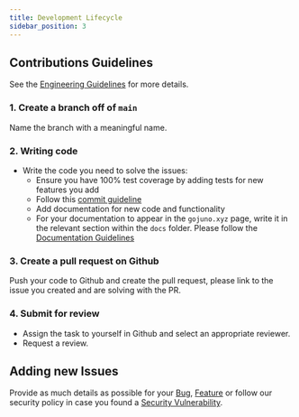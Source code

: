 ```yaml
---
title: Development Lifecycle
sidebar_position: 3
---
```


## Contributions Guidelines

See the [Engineering Guidelines](./engineering-guidelines.mdx) for more details.

### 1. Create a branch off of `main`

Name the branch with a meaningful name.

### 2. Writing code

- Write the code you need to solve the issues:
  - Ensure you have 100% test coverage by adding tests for new features you add
  - Follow this [commit guideline](https://www.conventionalcommits.org/en/v1.0.0/)
  - Add documentation for new code and functionality
  - For your documentation to appear in the `gojuno.xyz` page, write it in the relevant section within the `docs` folder. Please follow the [Documentation Guidelines](./contribution-guide.mdx)

### 3. Create a pull request on Github

Push your code to Github and create the pull request, please link to the issue you created and are solving with the PR.

### 4. Submit for review

- Assign the task to yourself in Github and select an appropriate reviewer.
- Request a review.

## Adding new Issues

Provide as much details as possible for your [Bug](https://github.com/NethermindEth/juno/issues/new?assignees=&labels=&template=bug_report.md&title=),
[Feature](https://github.com/NethermindEth/juno/issues/new?assignees=&labels=&template=feature_request.md&title=) or
follow our security policy in case you found a [Security Vulnerability](https://github.com/NethermindEth/juno/security/policy).